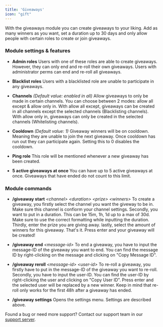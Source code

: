 ```yaml
---
title: 'Giveaways'
icon: "gift"
---
```


With the giveaways module you can create giveaways to your liking. Add as many winners as you want, set a duration up to 30 days and only allow people with certain roles to create or join giveaways.

### Module settings & features

* **Admin roles**
Users with one of these roles are able to create giveaways. However, they can only end and re-roll their own giveaways. Users with administrator perms can end and re-roll all giveaways.

* **Blacklist roles**
Users with a blacklisted role are unable to participate in any giveaways.

* **Channels** *(Default value: enabled in all)*
Allow giveaways to only be made in certain channels. You can choose between 2 modes: allow all except & allow only in. With allow all except, giveaways can be created in all channels except the selected channels (Blacklisting channels). With allow only in, giveaways can only be created in the selected channels (Whitelisting channels).

* **Cooldown** *(Default value: 1)*
Giveaway winners will be on cooldown. Meaning they are unable to join the next giveaway. Once cooldown has run out they can participate again. Setting this to 0 disables the cooldown.

* **Ping role**
This role will be mentioned whenever a new giveaway has been created.

* **5 active giveaways at once**
You can have up to 5 active giveaways at once. Giveaways that have ended do not count to this limit.

### Module commands

* **/giveaway start** *\<channel> \<duration> \<prize> \<winners>*
To create a giveaway, you firstly select the channel you want the giveway to be in. Make sure this channel is confiorm your channel settings. Secondly, you want to put in a duration. This can be 15m, 1h, 1d up to a max of 30d. Make sure to use the correct formatting while inputting the duration. Thirdly, enter the prize you are giving away. lastly, select the amount of winners for this giveaway.  That's it. Press enter and your giveaway will be created!

* **/giveaway end** *\<message-id>*
To end a giveaway, you have to input the message-ID of the giveaway you want to end. You can find the message ID by right-clicking on the message and clicking on "Copy Message ID".

* **/giveaway reroll** *\<message-id> \<user-id>*
To re-roll a giveaway, you firstly have to put in the message-ID of the giveaway you want to re-roll. Secondly, you have to input the user-ID. You can find the user-ID by right-clicking the user and clicking on "Copy User ID". Press enter and the selected user will be replaced by a new winner.
Keep in mind that re-roll only works for the first 48h after a giveaway has ended.

* **/giveaway settings**
Opens the settings menu. Settings are described above.

Found a bug or need more support? Contact our support team in our [support server](https://support.yoshibot.com/).